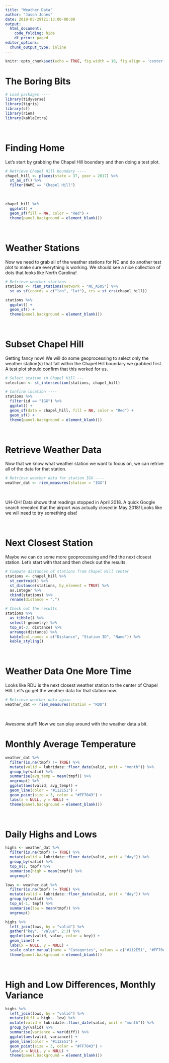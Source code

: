 ```yaml
---
title: "Weather Data"
author: "Jason Jones"
date: 2019-05-29T21:13:00-00:00
output:
  html_document:
    code_folding: hide
    df_print: paged
editor_options:
  chunk_output_type: inline
---
```


```r
knitr::opts_chunk$set(echo = TRUE, fig.width = 10, fig.align = 'center', warning = FALSE, message = FALSE)
```

# The Boring Bits
```r
# Load packages ----
library(tidyverse)
library(tigris)
library(sf)
library(riem)
library(kableExtra)
```

<br>

# Finding Home

Let's start by grabbing the Chapel Hill boundary and then doing a test plot.
```r
# Retrieve Chapel Hill boundary ----
chapel_hill <- places(state = 37, year = 2017) %>%
  st_as_sf() %>%
  filter(NAME == "Chapel Hill")
```

<br>

```r
chapel_hill %>%
  ggplot() +
  geom_sf(fill = NA, color = "Red") +
  theme(panel.background = element_blank())
```

<br>

# Weather Stations

Now we need to grab all of the weather stations for NC and do another test plot to make sure everything is working. We should see a nice collection of dots that looks like North Carolina!
```r
# Retrieve weather stations ----
stations <- riem_stations(network = "NC_ASOS") %>%
  st_as_sf(coords = c("lon", "lat"), crs = st_crs(chapel_hill))

stations %>%
  ggplot() +
  geom_sf() +
  theme(panel.background = element_blank())
```

<br>

# Subset Chapel Hill

Getting fancy now! We will do some geoprocessing to select only the weather station(s) that fall within the Chapel Hill boundary we grabbed first. A test plot should confirm that this worked for us.
```r
# Select station in Chapel Hill ---
selection <- st_intersection(stations, chapel_hill)

# Confirm location ----
stations %>%
  filter(id == "IGX") %>%
  ggplot() +
  geom_sf(data = chapel_hill, fill = NA, color = "Red") +
  geom_sf() +
  theme(panel.background = element_blank())
```

<br>

# Retrieve Weather Data

Now that we know what weather station we want to focus on, we can retrive all of the data for that station.
```r
# Retrieve weather data for station IGX ----
weather_dat <- riem_measures(station = "IGX")
```

<br>

UH-OH! Data shows that readings stopped in April 2018. A quick Google search revealed that the airport was actually closed in May 2018! Looks like we will need to try something else!

<br>

# Next Closest Station

Maybe we can do some more geoprocessing and find the next closest station. Let's start with that and then check out the results.
```r
# Compute distances of stations from Chapel Hill center
stations <- chapel_hill %>%
  st_centroid() %>%
  st_distance(stations, by_element = TRUE) %>%
  as.integer %>%
  cbind(stations) %>%
  rename(distance = ".")

# Check out the results
stations %>%
  as_tibble() %>%
  select(-geometry) %>%
  top_n(-3, distance) %>%
  arrange(distance) %>%
  kable(col.names = c("Distance", "Station ID", "Name")) %>%
  kable_styling()
```

<br>

# Weather Data One More Time

Looks like RDU is the next closest weather station to the center of Chapel Hill. Let's go get the weather data for that station now.
```r
# Retrieve weather data again ----
weather_dat <- riem_measures(station = "RDU")
```

<br>

Awesome stuff! Now we can play around with the weather data a bit.

# Monthly Average Temperature

```r
weather_dat %>%
  filter(is.na(tmpf) != TRUE) %>%
  mutate(valid = lubridate::floor_date(valid, unit = "month")) %>%
  group_by(valid) %>%
  summarise(avg_temp = mean(tmpf)) %>%
  ungroup() %>%
  ggplot(aes(valid, avg_temp)) +
  geom_line(color = "#112E51") +
  geom_point(size = 3, color = "#FF7043") +
  labs(x = NULL, y = NULL) +
  theme(panel.background = element_blank())
```

<br>

# Daily Highs and Lows
```r
highs <- weather_dat %>%
  filter(is.na(tmpf) != TRUE) %>%
  mutate(valid = lubridate::floor_date(valid, unit = "day")) %>%
  group_by(valid) %>%
  top_n(1, tmpf) %>%
  summarise(high = mean(tmpf)) %>%
  ungroup()

lows <- weather_dat %>%
  filter(is.na(tmpf) != TRUE) %>%
  mutate(valid = lubridate::floor_date(valid, unit = "day")) %>%
  group_by(valid) %>%
  top_n(-1, tmpf) %>%
  summarise(low = mean(tmpf)) %>%
  ungroup()

highs %>%
  left_join(lows, by = "valid") %>%
  gather("key", "value", 2:3) %>%
  ggplot(aes(valid, value, color = key)) +
  geom_line() +
  labs(x = NULL, y = NULL) +
  scale_color_manual(name = "Categories", values = c("#112E51", "#FF7043")) +
  theme(panel.background = element_blank())
```

<br>

# High and Low Differences, Monthly Variance
```r
highs %>%
  left_join(lows, by = "valid") %>%
  mutate(diff = high - low) %>%
  mutate(valid = lubridate::floor_date(valid, unit = "month")) %>%
  group_by(valid) %>%
  summarise(variance = var(diff)) %>%
  ggplot(aes(valid, variance)) +
  geom_line(color = "#112E51") +
  geom_point(size = 3, color = "#FF7043") +
  labs(x = NULL, y = NULL) +
  theme(panel.background = element_blank())
```

<br>
<br>